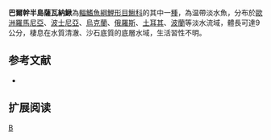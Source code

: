 {{Speciesbox 
| taxon = Sabanejewia balcanica
| status = LC
| status_system = IUCN3.1
| authority =  [[Karaman|Karaman]], 1922
| synonyms = *''Cobitis balcanica ,Karaman, 1922 ''
*''Cobitis aurata balcanica ,Karaman, 1922 ''
*''Sabanejewia aurata balcanica ,Karaman, 1922 ''
*''Cobitis montana ,Vladykov, 1925 ''
}}
'''巴爾幹半島薩瓦納鰍'''為[[輻鰭魚綱|輻鰭魚綱]][[鯉形目|鯉形目]][[鰍科|鰍科]]的其中一[[種|種]]，為温帶淡水魚，分布於[[歐洲|歐洲]][[羅馬尼亞|羅馬尼亞]]、[[波士尼亞|波士尼亞]]、[[烏克蘭|烏克蘭]]、[[俄羅斯|俄羅斯]]、[[土耳其|土耳其]]、[[波蘭|波蘭]]等淡水流域，體長可達9公分，棲息在水質清澈、沙石底質的底層水域，生活習性不明。

==参考文献==
{{refbegin}}
*{{FishBase_species|genus=Sabanejewia|species=balcanica |year=2014|month=2}}
{{refend}}

== 扩展阅读 ==
{{refbegin}}
{{wikispecies-inline|Sabanejewia balcanica |巴爾幹半島薩瓦納鰍}}
{{refend}}
{{Taxonbar|from=Q789387}}

[[Category:薩瓦納鰍屬|B]]